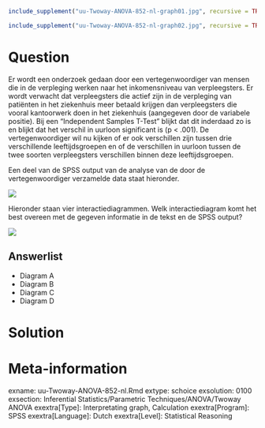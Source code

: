 ```{r, echo = FALSE, results = "hide"}
include_supplement("uu-Twoway-ANOVA-852-nl-graph01.jpg", recursive = TRUE)
```
```{r, echo = FALSE, results = "hide"}
include_supplement("uu-Twoway-ANOVA-852-nl-graph02.jpg", recursive = TRUE)
```
Question
========
Er wordt een onderzoek gedaan door een vertegenwoordiger van mensen die in de verpleging werken naar het inkomensniveau van verpleegsters. Er wordt verwacht dat verpleegsters die actief zijn in de verpleging van patiënten in het ziekenhuis meer betaald krijgen dan verpleegsters die vooral kantoorwerk doen in het ziekenhuis (aangegeven door de variabele positie). Bij een “Independent Samples T-Test” blijkt dat dit inderdaad zo is en blijkt dat het verschil in uurloon significant is (p < .001). De vertegenwoordiger wil nu kijken of er ook verschillen zijn tussen drie verschillende leeftijdsgroepen en of de verschillen in uurloon tussen de twee soorten verpleegsters verschillen binnen deze leeftijdsgroepen. 

Een deel van de SPSS output van de analyse van de door de vertegenwoordiger verzamelde data staat hieronder. 

![](uu-Twoway-ANOVA-852-nl-graph01.jpg)

Hieronder staan vier interactiediagrammen. Welk interactiediagram komt het best overeen met de gegeven informatie in de tekst en de SPSS output?

![](uu-Twoway-ANOVA-852-nl-graph02.jpg)

Answerlist
----------
* Diagram A
* Diagram B
* Diagram C
* Diagram D


Solution
========



Meta-information
================
exname: uu-Twoway-ANOVA-852-nl.Rmd
extype: schoice
exsolution: 0100
exsection: Inferential Statistics/Parametric Techniques/ANOVA/Twoway ANOVA
exextra[Type]: Interpretating graph, Calculation
exextra[Program]: SPSS
exextra[Language]: Dutch
exextra[Level]: Statistical Reasoning